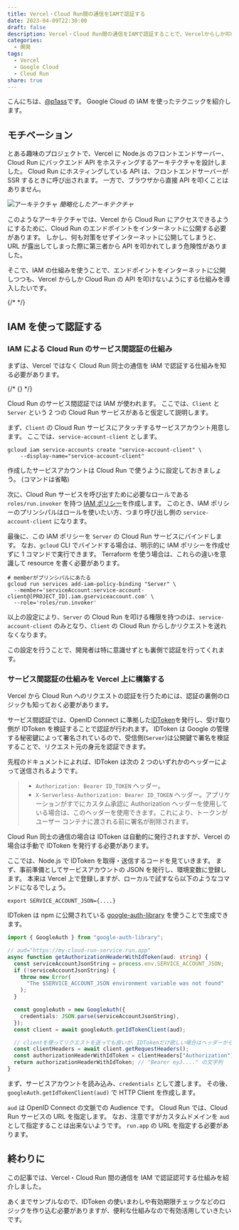 ```yaml
---
title: Vercel・Cloud Run間の通信をIAMで認証する
date: 2023-04-09T22:30:00
draft: false
description: Vercel・Cloud Run間の通信をIAMで認証することで、Vercelからしか叩けないAPIを作る方法を調べました
categories:
  - 開発
tags:
  - Vercel
  - Google Cloud
  - Cloud Run
share: true
---
```


こんにちは、[@p1ass](https://twitter.com)です。
Google Cloud の IAM を使ったテクニックを紹介します。

## モチベーション

とある趣味のプロジェクトで、Vercel に Node.js のフロントエンドサーバー、Cloud Run にバックエンド API をホスティングするアーキテクチャを設計しました。
Cloud Run にホスティングしている API は、フロントエンドサーバーが SSR するときに呼び出されます。
一方で、ブラウザから直接 API を叩くことはありません。

![アーキテクチャ](/posts/vercel-cloud-run-iam/architecture.png)
_簡略化したアーキテクチャ_

このようなアーキテクチャでは、Vercel から Cloud Run にアクセスできるようにするために、Cloud Run のエンドポイントをインターネットに公開する必要があります。
しかし、何も対策をせずインターネットに公開してしまうと、URL が露出してしまった際に第三者から API を叩かれてしまう危険性がありました。

そこで、IAM の仕組みを使うことで、エンドポイントをインターネットに公開しつつも、Vercel からしか Cloud Run の API を叩けないようにする仕組みを導入したいです。

{/* <!--more--> */}

## IAM を使って認証する

### IAM による Cloud Run のサービス間認証の仕組み

まずは、Vercel ではなく Cloud Run 同士の通信を IAM で認証する仕組みを知る必要があります。

{/* {<ex-link url="https://cloud.google.com/run/docs/authenticating/service-to-service?hl=ja">} */}

Cloud Run のサービス間認証では IAM が使われます。
ここでは、`Client` と `Server` という 2 つの Cloud Run サービスがあると仮定して説明します。

まず、`Client` の Cloud Run サービスにアタッチするサービスアカウント用意します。
ここでは、`service-account-client` とします。

```shell
gcloud iam service-accounts create "service-account-client" \
    --display-name="service-account-client"
```

作成したサービスアカウントは Cloud Run で使うように設定しておきましょう。 (コマンドは省略)

次に、Cloud Run サービスを呼び出すために必要なロールである `roles/run.invoker` を持つ [IAM ポリシー](https://cloud.google.com/iam/docs/policies?hl=ja)を作成します。
このとき、IAM ポリシーのプリンシパルはロールを使いたい方、つまり呼び出し側の `service-account-client` になります。

最後に、この IAM ポリシーを `Server` の Cloud Run サービスにバインドします。
なお、`gcloud` CLI でバインドする場合は、明示的に IAM ポリシーを作成せずに 1 コマンドで実行できます。
Terraform を使う場合は、これらの違いを意識して resource を書く必要があります。

```shell
# memberがプリンシパルにあたる
gcloud run services add-iam-policy-binding "Server" \
  --member='serviceAccount:service-account-client@[PROJECT_ID].iam.gserviceaccount.com' \
  --role='roles/run.invoker'
```

以上の設定により、`Server` の Cloud Run を叩ける権限を持つのは、`service-account-client` のみとなり、`Client` の Cloud Run からしかリクエストを送れなくなります。

この設定を行うことで、開発者は特に意識せずとも裏側で認証を行ってくれます。

### サービス間認証の仕組みを Vercel 上に構築する

Vercel から Cloud Run へのリクエストの認証を行うためには、認証の裏側のロジックも知っておく必要があります。

サービス間認証では、OpenID Connect に準拠した[IDToken](https://cloud.google.com/docs/authentication/token-types?hl=ja#id)を発行し、受け取り側が IDToken を検証することで認証が行われます。
IDToken は Google の管理する秘密鍵によって署名されているので、受信側(`Server`)は公開鍵で署名を検証することで、リクエスト元の身元を認証できます。

先程のドキュメントによれば、IDToken は次の 2 つのいずれかのヘッダーによって送信されるようです。

> - `Authorization: Bearer ID_TOKEN` ヘッダー。
> - `X-Serverless-Authorization: Bearer ID_TOKEN` ヘッダー。アプリケーションがすでにカスタム承認に Authorization ヘッダーを使用している場合は、このヘッダーを使用できます。これにより、トークンがユーザー コンテナに渡される前に署名が削除されます。

Cloud Run 同士の通信の場合は IDToken は自動的に発行されますが、Vercel の場合は手動で IDToken を発行する必要があります。

ここでは、Node.js で IDToken を取得・送信するコードを見ていきます。
まず、事前準備としてサービスアカウントの JSON を発行し、環境変数に登録します。
本来は Vercel 上で登録しますが、ローカルで試すなら以下のようなコマンドになるでしょう。

```shell
export SERVICE_ACCOUNT_JSON={....}
```

IDToken は npm に公開されている [google-auth-library](https://www.npmjs.com/package/google-auth-library) を使うことで生成できます。

```typescript
import { GoogleAuth } from "google-auth-library";

// aud="https://my-cloud-run-service.run.app"
async function getAuthorizationHeaderWithIdToken(aud: string) {
  const serviceAccountJsonString = process.env.SERVICE_ACCOUNT_JSON;
  if (!serviceAccountJsonString) {
    throw new Error(
      "The $SERVICE_ACCOUNT_JSON environment variable was not found"
    );
  }

  const googleAuth = new GoogleAuth({
    credentials: JSON.parse(serviceAccountJsonString),
  });
  const client = await googleAuth.getIdTokenClient(aud);

  // clientを使ってリクエストを送っても良いが、IDTokenだけ欲しい場合はヘッダーから抜き出す
  const clientHeaders = await client.getRequestHeaders();
  const authorizationHeaderWithIdToken = clientHeaders["Authorization"];
  return authorizationHeaderWithIdToken; // "Bearer eyJ...." の文字列
}
```

まず、サービスアカウントを読み込み、`credentials` として渡します。
その後、`googleAuth.getIdTokenClient(aud)` で HTTP Client を作成します。

`aud` は OpenID Connect の文脈での Audience です。
Cloud Run では、Cloud Run サービスの URL を指定します。
なお、注意ですがカスタムドメインを `aud` として指定することは出来ないようです。 `run.app` の URL を指定する必要があります。

## 終わりに

この記事では、Vercel・Cloud Run 間の通信を IAM で認証認可する仕組みを紹介しました。

あくまでサンプルなので、IDToken の使いまわしや有効期限チェックなどのロジックを作り込む必要がありますが、便利な仕組みなので有効活用していきたいです。
